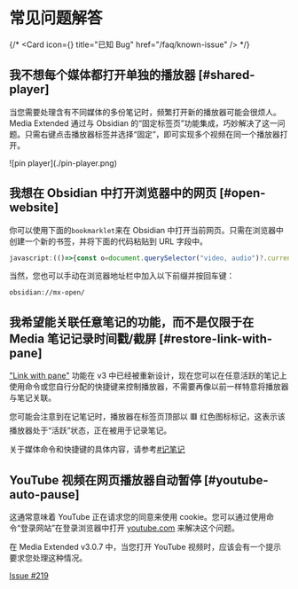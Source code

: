 

# 常见问题解答


{/* <Cards>
  <Card
    icon={<FaExclamationTriangle />}
    title="已知 Bug"
    href="/faq/known-issue"
  />
</Cards> */}

## 我不想每个媒体都打开单独的播放器 [#shared-player]

当您需要处理含有不同媒体的多份笔记时，频繁打开新的播放器可能会很烦人。Media Extended 通过与 Obsidian 的“固定标签页”功能集成，巧妙解决了这一问题。只需右键点击播放器标签并选择“固定”，即可实现多个视频在同一个播放器打开。

<Bleed>
![pin player](./pin-player.png)
</Bleed>

## 我想在 Obsidian 中打开浏览器中的网页 [#open-website]

你可以使用下面的`bookmarklet`来在 Obsidian 中打开当前网页。只需在浏览器中创建一个新的书签，并将下面的代码粘贴到 URL 字段中。

```javascript copy
javascript:(()=>{const o=document.querySelector("video, audio")?.currentTime;let e=window.location.href;o===null?e+="":window.location.hash?e+=`&t=${o}`:e+=`#t=${o}`;window.open(`obsidian://mx-open?url=${encodeURIComponent(e)}`);})();
```

当然，您也可以手动在浏览器地址栏中加入以下前缀并按回车键：

```text copy
obsidian://mx-open/
```

## 我希望能关联任意笔记的功能，而不是仅限于在 Media 笔记记录时间戳/截屏 [#restore-link-with-pane]

["Link with pane"](https://github.com/PKM-er/media-extended/wiki/Open-Links-in-One-Shared-Player) 功能在 v3 中已经被重新设计，现在您可以在任意活跃的笔记上使用命令或您自行分配的快捷键来控制播放器，不需要再像以前一样特意将播放器与笔记关联。

您可能会注意到在记笔记时，播放器在标签页顶部以 🟥 红色图标标记，这表示该播放器处于“活跃”状态，正在被用于记录笔记。

关于媒体命令和快捷键的具体内容，请参考[#记笔记](/getting-started/first-note#taking-notes)

## YouTube 视频在网页播放器自动暂停 [#youtube-auto-pause]

这通常意味着 YouTube 正在请求您的同意来使用 cookie。您可以通过使用命令“登录网站”在登录浏览器中打开 [youtube.com](https://youtube.com) 来解决这个问题。

在 Media Extended v3.0.7 中，当您打开 YouTube 视频时，应该会有一个提示要求您处理这种情况。

[Issue #219](https://github.com/PKM-er/media-extended/issues/219)